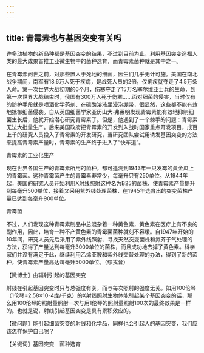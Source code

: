 ```yaml
---
---
---
```

title: 青霉素也与基因突变有关吗
---




许多动植物的新品种都是基因突变的结果，不过到目前为止，利用基因突变造福人类的最大成果首推工业微生物中的菌种选育，而青霉素菌种就是其中之一。

在青霉素问世之前，对那些置人于死地的细菌，医生们几乎无计可施。美国在南北战争期间，南军有18.6万人死于疾病，是战死人员的2倍，仅痢疾就夺走了4.5万条人命。第一次世界大战初期的6个月，伤寒夺走了15万名塞尔维亚士兵的生命，到第一次世界大战结束时，俄国有300万人死于伤寒……面对细菌的侵害，当时仅有的防护手段就是喷洒化学药剂、在碳酸溶液里浸泡绷带，很显然，这些都不能有效地抵御细菌侵袭。自从英国细菌学家亚历山大·弗莱明发现青霉素能有效地抑制细菌生长后，他就开始潜心研究青霉素了。但是，他遇到了一个棘手的问题：青霉素无法大批量生产。后来美国政府把青霉素的开发列入战时国家重点开发项目，成百上千的研究人员投入了青霉素的开发研究，当研究团队尝试用诱发基因突变的方法来提高青霉素产量时，青霉素的生产终于进入了“快车道”。

青霉素的工业化生产



现在世界各国生产的青霉素所用的菌种，都可追溯到1943年一只发霉的黄金瓜上的青霉菌。这种青霉菌产生的青霉素非常少，每毫升只有250单位。从1944年起，美国的研究人员开始利用X射线照射这种名为B25的菌株，使青霉素产量提升到每毫升500单位，接着又采用紫外线处理菌株，在1945年选育出的突变菌株产量已达到每毫升900单位。

青霉菌



不过，人们发现这种青霉素制品中总混杂着一种黄色素，黄色素在医疗上有不良的副作用，因此，培育一种不产黄色素的青霉菌菌种就刻不容缓。自1947年开始的10年间，研究人员先后采用了紫外线照射、寻找天然突变菌株和氮芥子气处理的方法，获得了产量达到每毫升3000单位的菌株，而且成功地去掉了黄色素。科学家们并没有满足于此，继续利用乙烯亚胺和紫外线交替处理的办法，得到了新的菌种，使青霉素产量高达每毫升5000单位。（缪戎音）





【微博士】由辐射引起的基因突变

射线在引起基因突变时只与总强度有关，而与每次照射的强度无关。如用100伦琴（1伦琴=2.58×10-4库/千克）的X射线照射生物体能引起某个基因突变的话，那么用100伦琴的照射量照射一次与用1伦琴的照射量照射100次的最终效果是一样的。也就是说，射线引起基因突变是具有累积效应的。

【微问题】能引起细菌突变的射线和化学品，同样也会引起人的基因突变，我们应该怎样保护自己呢？

【关键词】基因突变　菌种选育